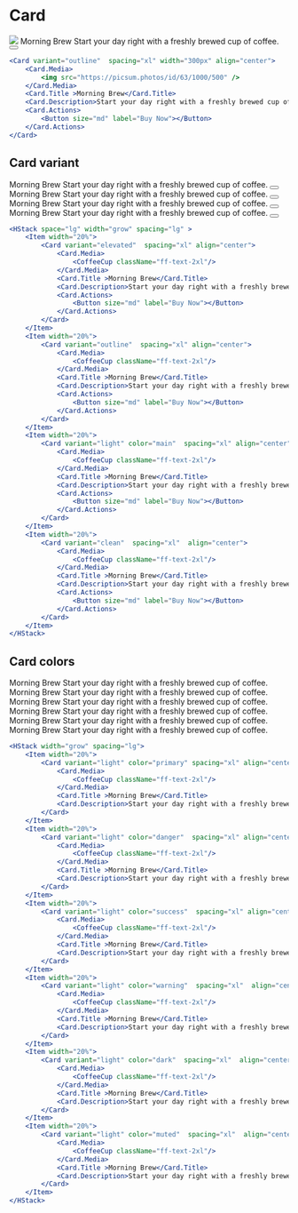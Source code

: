 
<Meta title="Components/Layouts/Card" />

# Card

<Unstyled>
    <Card variant="outline"  spacing="xl" width="300px" align="center">
        <Card.Media>
            <img src="https://picsum.photos/id/63/1000/500" /> 
        </Card.Media>
        <Card.Title >Morning Brew</Card.Title>
        <Card.Description>Start your day right with a freshly brewed cup of coffee.</Card.Description>
        <Card.Actions>
            <Button size="md" label="Buy Now"></Button>
        </Card.Actions>
    </Card>
</Unstyled>

```jsx
<Card variant="outline"  spacing="xl" width="300px" align="center">
    <Card.Media>
        <img src="https://picsum.photos/id/63/1000/500" /> 
    </Card.Media>
    <Card.Title >Morning Brew</Card.Title>
    <Card.Description>Start your day right with a freshly brewed cup of coffee.</Card.Description>
    <Card.Actions>
        <Button size="md" label="Buy Now"></Button>
    </Card.Actions>
</Card>
```

## Card variant

<Unstyled>
    <HStack space="lg" width="grow" spacing="lg" >
        <Item width="20%">
            <Card variant="elevated"  spacing="xl" align="center">
                <Card.Media>
                    <CoffeeCup className="ff-text-2xl"/>
                </Card.Media>
                <Card.Title >Morning Brew</Card.Title>
                <Card.Description>Start your day right with a freshly brewed cup of coffee.</Card.Description>
                <Card.Actions>
                    <Button size="md" label="Buy Now"></Button>
                </Card.Actions>
            </Card>
        </Item>
        <Item width="20%">
            <Card variant="outline"  spacing="xl" align="center">
                <Card.Media>
                    <CoffeeCup className="ff-text-2xl"/>
                </Card.Media>
                <Card.Title >Morning Brew</Card.Title>
                <Card.Description>Start your day right with a freshly brewed cup of coffee.</Card.Description>
                <Card.Actions>
                    <Button size="md" label="Buy Now"></Button>
                </Card.Actions>
            </Card>
        </Item>
        <Item width="20%">
            <Card variant="light" color="main"  spacing="xl" align="center">
                <Card.Media>
                    <CoffeeCup className="ff-text-2xl"/>
                </Card.Media>
                <Card.Title >Morning Brew</Card.Title>
                <Card.Description>Start your day right with a freshly brewed cup of coffee.</Card.Description>
                <Card.Actions>
                    <Button size="md" label="Buy Now"></Button>
                </Card.Actions>
            </Card>
        </Item>
        <Item width="20%">
            <Card variant="clean"  spacing="xl"  align="center">
                <Card.Media>
                    <CoffeeCup className="ff-text-2xl"/>
                </Card.Media>
                <Card.Title >Morning Brew</Card.Title>
                <Card.Description>Start your day right with a freshly brewed cup of coffee.</Card.Description>
                <Card.Actions>
                    <Button size="md" label="Buy Now"></Button>
                </Card.Actions>
            </Card>
        </Item>
    </HStack>
</Unstyled>

```jsx
<HStack space="lg" width="grow" spacing="lg" >
    <Item width="20%">
        <Card variant="elevated"  spacing="xl" align="center">
            <Card.Media>
                <CoffeeCup className="ff-text-2xl"/>
            </Card.Media>
            <Card.Title >Morning Brew</Card.Title>
            <Card.Description>Start your day right with a freshly brewed cup of coffee.</Card.Description>
            <Card.Actions>
                <Button size="md" label="Buy Now"></Button>
            </Card.Actions>
        </Card>
    </Item>
    <Item width="20%">
        <Card variant="outline"  spacing="xl" align="center">
            <Card.Media>
                <CoffeeCup className="ff-text-2xl"/>
            </Card.Media>
            <Card.Title >Morning Brew</Card.Title>
            <Card.Description>Start your day right with a freshly brewed cup of coffee.</Card.Description>
            <Card.Actions>
                <Button size="md" label="Buy Now"></Button>
            </Card.Actions>
        </Card>
    </Item>
    <Item width="20%">
        <Card variant="light" color="main"  spacing="xl" align="center">
            <Card.Media>
                <CoffeeCup className="ff-text-2xl"/>
            </Card.Media>
            <Card.Title >Morning Brew</Card.Title>
            <Card.Description>Start your day right with a freshly brewed cup of coffee.</Card.Description>
            <Card.Actions>
                <Button size="md" label="Buy Now"></Button>
            </Card.Actions>
        </Card>
    </Item>
    <Item width="20%">
        <Card variant="clean"  spacing="xl"  align="center">
            <Card.Media>
                <CoffeeCup className="ff-text-2xl"/>
            </Card.Media>
            <Card.Title >Morning Brew</Card.Title>
            <Card.Description>Start your day right with a freshly brewed cup of coffee.</Card.Description>
            <Card.Actions>
                <Button size="md" label="Buy Now"></Button>
            </Card.Actions>
        </Card>
    </Item>
</HStack>
```

## Card colors

<Unstyled>
    <HStack  width="grow" spacing="lg">
        <Item width="20%">
            <Card variant="light" color="primary" spacing="xl" align="center">
                <Card.Media>
                    <CoffeeCup className="ff-text-2xl"/>
                </Card.Media>
                <Card.Title >Morning Brew</Card.Title>
                <Card.Description>Start your day right with a freshly brewed cup of coffee.</Card.Description>
            </Card>
        </Item>
        <Item width="20%">
            <Card variant="light" color="danger"  spacing="xl" align="center">
                <Card.Media>
                    <CoffeeCup className="ff-text-2xl"/>
                </Card.Media>
                <Card.Title >Morning Brew</Card.Title>
                <Card.Description>Start your day right with a freshly brewed cup of coffee.</Card.Description>
            </Card>
        </Item>
        <Item width="20%">
            <Card variant="light" color="success"  spacing="xl" align="center">
                <Card.Media>
                    <CoffeeCup className="ff-text-2xl"/>
                </Card.Media>
                <Card.Title >Morning Brew</Card.Title>
                <Card.Description>Start your day right with a freshly brewed cup of coffee.</Card.Description>
            </Card>
        </Item>
        <Item width="20%">
            <Card variant="light" color="warning"  spacing="xl"  align="center">
                <Card.Media>
                    <CoffeeCup className="ff-text-2xl"/>
                </Card.Media>
                <Card.Title >Morning Brew</Card.Title>
                <Card.Description>Start your day right with a freshly brewed cup of coffee.</Card.Description>
            </Card>
        </Item>
        <Item width="20%">
            <Card variant="light" color="dark"  spacing="xl"  align="center">
                <Card.Media>
                    <CoffeeCup className="ff-text-2xl"/>
                </Card.Media>
                <Card.Title >Morning Brew</Card.Title>
                <Card.Description>Start your day right with a freshly brewed cup of coffee.</Card.Description>
            </Card>
        </Item>
        <Item width="20%">
            <Card variant="light" color="muted"  spacing="xl"  align="center">
                <Card.Media>
                    <CoffeeCup className="ff-text-2xl"/>
                </Card.Media>
                <Card.Title >Morning Brew</Card.Title>
                <Card.Description>Start your day right with a freshly brewed cup of coffee.</Card.Description>
            </Card>
        </Item>
    </HStack>
</Unstyled>

```jsx 
<HStack width="grow" spacing="lg">
    <Item width="20%">
        <Card variant="light" color="primary" spacing="xl" align="center">
            <Card.Media>
                <CoffeeCup className="ff-text-2xl"/>
            </Card.Media>
            <Card.Title >Morning Brew</Card.Title>
            <Card.Description>Start your day right with a freshly brewed cup of coffee.</Card.Description>
        </Card>
    </Item>
    <Item width="20%">
        <Card variant="light" color="danger"  spacing="xl" align="center">
            <Card.Media>
                <CoffeeCup className="ff-text-2xl"/>
            </Card.Media>
            <Card.Title >Morning Brew</Card.Title>
            <Card.Description>Start your day right with a freshly brewed cup of coffee.</Card.Description>
        </Card>
    </Item>
    <Item width="20%">
        <Card variant="light" color="success"  spacing="xl" align="center">
            <Card.Media>
                <CoffeeCup className="ff-text-2xl"/>
            </Card.Media>
            <Card.Title >Morning Brew</Card.Title>
            <Card.Description>Start your day right with a freshly brewed cup of coffee.</Card.Description>
        </Card>
    </Item>
    <Item width="20%">
        <Card variant="light" color="warning"  spacing="xl"  align="center">
            <Card.Media>
                <CoffeeCup className="ff-text-2xl"/>
            </Card.Media>
            <Card.Title >Morning Brew</Card.Title>
            <Card.Description>Start your day right with a freshly brewed cup of coffee.</Card.Description>
        </Card>
    </Item>
    <Item width="20%">
        <Card variant="light" color="dark"  spacing="xl"  align="center">
            <Card.Media>
                <CoffeeCup className="ff-text-2xl"/>
            </Card.Media>
            <Card.Title >Morning Brew</Card.Title>
            <Card.Description>Start your day right with a freshly brewed cup of coffee.</Card.Description>
        </Card>
    </Item>
    <Item width="20%">
        <Card variant="light" color="muted"  spacing="xl"  align="center">
            <Card.Media>
                <CoffeeCup className="ff-text-2xl"/>
            </Card.Media>
            <Card.Title >Morning Brew</Card.Title>
            <Card.Description>Start your day right with a freshly brewed cup of coffee.</Card.Description>
        </Card>
    </Item>
</HStack>
```